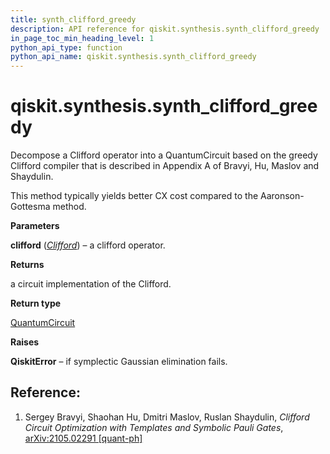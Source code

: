 ```yaml
---
title: synth_clifford_greedy
description: API reference for qiskit.synthesis.synth_clifford_greedy
in_page_toc_min_heading_level: 1
python_api_type: function
python_api_name: qiskit.synthesis.synth_clifford_greedy
---
```


# qiskit.synthesis.synth\_clifford\_greedy

<Function id="qiskit.synthesis.synth_clifford_greedy" github="https://github.com/qiskit/qiskit/tree/stable/0.23/qiskit/synthesis/clifford/clifford_decompose_greedy.py" signature="synth_clifford_greedy(clifford)">
  Decompose a Clifford operator into a QuantumCircuit based on the greedy Clifford compiler that is described in Appendix A of Bravyi, Hu, Maslov and Shaydulin.

  This method typically yields better CX cost compared to the Aaronson-Gottesma method.

  **Parameters**

  **clifford** ([*Clifford*](qiskit.quantum_info.Clifford "qiskit.quantum_info.Clifford")) – a clifford operator.

  **Returns**

  a circuit implementation of the Clifford.

  **Return type**

  [QuantumCircuit](qiskit.circuit.QuantumCircuit "qiskit.circuit.QuantumCircuit")

  **Raises**

  **QiskitError** – if symplectic Gaussian elimination fails.

  ## Reference:

  1.  Sergey Bravyi, Shaohan Hu, Dmitri Maslov, Ruslan Shaydulin, *Clifford Circuit Optimization with Templates and Symbolic Pauli Gates*, [arXiv:2105.02291 \[quant-ph\]](https://arxiv.org/abs/2105.02291)
</Function>

